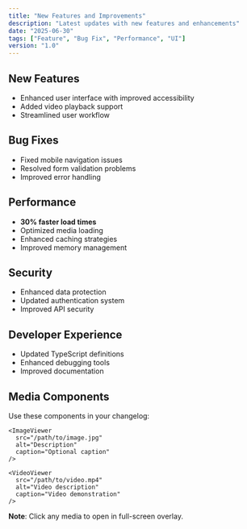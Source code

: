 ```yaml
---
title: "New Features and Improvements"
description: "Latest updates with new features and enhancements"
date: "2025-06-30"
tags: ["Feature", "Bug Fix", "Performance", "UI"]
version: "1.0"
---
```


## New Features

- Enhanced user interface with improved accessibility
- Added video playback support
- Streamlined user workflow

<ImageViewer 
  src="https://images.unsplash.com/photo-1515879218367-8466d910aaa4?w=900&auto=format&fit=crop&q=60&ixlib=rb-4.1.0&ixid=M3wxMjA3fDB8MHxzZWFyY2h8Mnx8Y29kZXxlbnwwfHwwfHx8MA%3D%3D" 
  alt="New features" 
  caption="Updated interface with new features"
/>

<VideoViewer 
  src="https://cursor.com/changelog/1-2/memory-ga-web.mp4" 
  alt="Feature demo" 
  caption="New features in action"
/>

## Bug Fixes

- Fixed mobile navigation issues
- Resolved form validation problems
- Improved error handling

## Performance

- **30% faster load times**
- Optimized media loading
- Enhanced caching strategies
- Improved memory management

## Security

- Enhanced data protection
- Updated authentication system
- Improved API security

## Developer Experience

- Updated TypeScript definitions
- Enhanced debugging tools
- Improved documentation

## Media Components

Use these components in your changelog:

```mdx
<ImageViewer 
  src="/path/to/image.jpg" 
  alt="Description" 
  caption="Optional caption"
/>

<VideoViewer 
  src="/path/to/video.mp4" 
  alt="Video description" 
  caption="Video demonstration"
/>
```

**Note**: Click any media to open in full-screen overlay.
